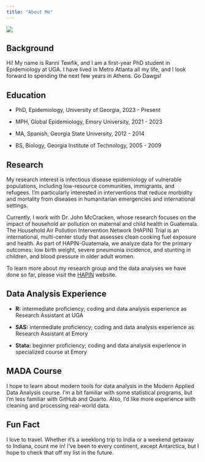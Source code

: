 ---
title: "About Me"
---
![](Me.jpg)

## Background

Hi! My name is Ranni Tewfik, and I am a first-year PhD student in Epidemiology at UGA. I have lived in Metro Atlanta all my life, and I look forward to spending the next few years in Athens. Go Dawgs!

## Education

* PhD, Epidemiology, University of Georgia, 2023 - Present

* MPH, Global Epidemiology, Emory University, 2021 - 2023

* MA, Spanish, Georgia State University, 2012 - 2014

* BS, Biology, Georgia Institute of Technology, 2005 - 2009

## Research

My research interest is infectious disease epidemiology of vulnerable populations, including low-resource communities, immigrants, and refugees. I'm particularly interested in interventions that reduce morbidity and mortality from diseases in humanitarian emergencies and international settings. 

Currently, I work with Dr. John McCracken, whose research focuses on the impact of household air pollution on maternal and child health in Guatemala. The Household Air Pollution Intervention Network (HAPIN) Trial is an international, multi-center study that assesses clean cooking fuel exposure and health. As part of HAPIN-Guatemala, we analyze data for the primary outcomes: low birth weight, severe pneumonia incidence, and stunting in children, and blood pressure in older adult women.

To learn more about my research group and the data analyses we have done so far, please visit the [HAPIN](https://www.hapintrial.org/index.html) website.

## Data Analysis Experience

* **R:** intermediate proficiency; coding and data analysis experience as Research Assistant at UGA

* **SAS:** intermediate proficiency; coding and data analysis experience as Research Assistant at Emory

* **Stata:** beginner proficiency; coding and data analysis experience in specialized course at Emory

## MADA Course

I hope to learn about modern tools for data analysis in the Modern Applied Data Analysis course. I'm a bit familiar with some statistical programs, but I'm less familiar with GitHub and Quarto. Also, I'd like more experience with cleaning and processing real-world data.

## Fun Fact

I love to travel. Whether it's a weeklong trip to India or a weekend getaway to Indiana, count me in! I've been to every continent, except Antarctica, but I hope to check that off my list in the future.